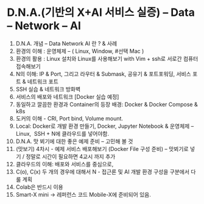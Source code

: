 # D.N.A.(기반의 X+AI 서비스 실증) – Data – Network – AI&#x20;

1. D.N.A. 개념 – Data Network AI 란 ? & 사례
2. 환경의 이해 : 운영체제 – ( Linux, Window, #선택 Mac )
3. 환경의 활용 : Linux 설치와 Linux를 사용해보기 with Vim + ssh로 서로간 컴퓨터 접속해보기
4. N의 이해: IP & Port, 그리고 라우터 & Submask, 공유기 & 포트포워딩, 서비스 포트 & 네트워크 포트
5. SSH 실습 & 네트워크 방화벽
6. 서비스의 배포와 네트워크 \[Docker 실습 예정]
7. 동일하고 깔끔한 환경과 Container의 등장 배경: Docker & Docker Compose & k8s
8. 도커의 이해 - CRI, Port bind, Volume mount.
9. Local: Docker로 개발 환경 만들기, Docker, Jupyter Notebook & 운영체제 – Linux,  SSH + N에 클라우드를 넣어야함.
10. D.N.A. 맛 뵈기에 대한 좋은 예제 준비 – 고민해 볼 것
11. (맛보기) 4차시 - 예제 서비스 배포해보기 (Docker File 구성 준비) – 맛뵈기로 넣기 / 정말로 시간이 필요하면 4교시 까지 추가
12. 클라우드의 이해: 배포와 서비스를 중심으로,
13. C(o), C(x) 두 개의 경우에 대해서 N - 접근론 및 AI 개발 환경 구성을 구분에서 다룰 계획
14. Colab은 반드시 이용
15. Smart-X mini -> 레퍼런스 코드 Mobile-X에 준비되어 있음.